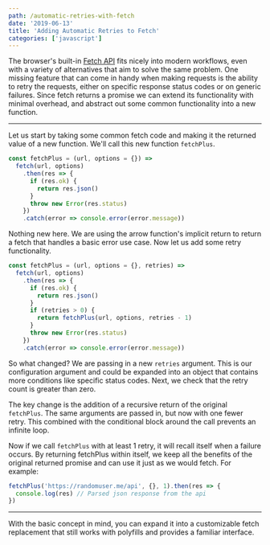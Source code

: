 ```yaml
---
path: /automatic-retries-with-fetch
date: '2019-06-13'
title: 'Adding Automatic Retries to Fetch'
categories: ['javascript']
---
```


The browser's built-in [Fetch API](https://developer.mozilla.org/en-US/docs/Web/API/Fetch_API) fits nicely into modern workflows, even with a variety of alternatives that aim to solve the same problem. One missing feature that can come in handy when making requests is the ability to retry the requests, either on specific response status codes or on generic failures. Since fetch returns a promise we can extend its functionality with minimal overhead, and abstract out some common functionality into a new function.

---

Let us start by taking some common fetch code and making it the returned value of a new function. We'll call this new function `fetchPlus`.

```javascript
const fetchPlus = (url, options = {}) =>
  fetch(url, options)
    .then(res => {
      if (res.ok) {
        return res.json()
      }
      throw new Error(res.status)
    })
    .catch(error => console.error(error.message))
```

Nothing new here. We are using the arrow function's implicit return to return a fetch that handles a basic error use case. Now let us add some retry functionality.

```javascript
const fetchPlus = (url, options = {}, retries) =>
  fetch(url, options)
    .then(res => {
      if (res.ok) {
        return res.json()
      }
      if (retries > 0) {
        return fetchPlus(url, options, retries - 1)
      }
      throw new Error(res.status)
    })
    .catch(error => console.error(error.message))
```

So what changed? We are passing in a new `retries` argument. This is our configuration argument and could be expanded into an object that contains more conditions like specific status codes. Next, we check that the retry count is greater than zero.

The key change is the addition of a recursive return of the original `fetchPlus`. The same arguments are passed in, but now with one fewer retry. This combined with the conditional block around the call prevents an infinite loop.

Now if we call `fetchPlus` with at least 1 retry, it will recall itself when a failure occurs. By returning fetchPlus within itself, we keep all the benefits of the original returned promise and can use it just as we would fetch. For example:

```javascript
fetchPlus('https://randomuser.me/api', {}, 1).then(res => {
  console.log(res) // Parsed json response from the api
})
```

---

With the basic concept in mind, you can expand it into a customizable fetch replacement that still works with polyfills and provides a familiar interface.
